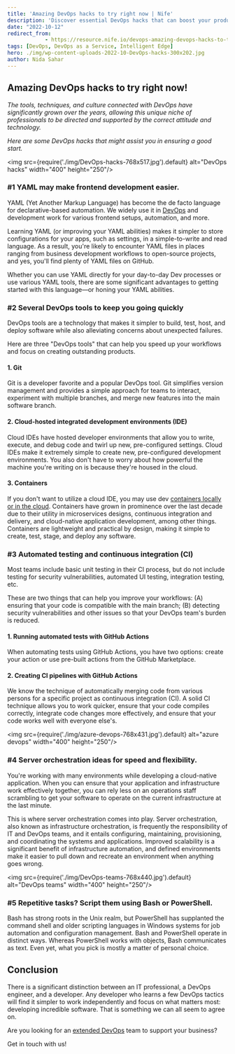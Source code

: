 ```yaml
---
title: 'Amazing DevOps hacks to try right now | Nife'
description: 'Discover essential DevOps hacks that can boost your productivity and streamline your workflows. Learn about YAML, essential DevOps tools, automated testing, server orchestration, and scripting tips to enhance your development process.'
date: "2022-10-12"
redirect_from: 
            - https://resource.nife.io/devops-amazing-devops-hacks-to-try-right-now-nife/
tags: [DevOps, DevOps as a Service, Intelligent Edge]
hero: ./img/wp-content-uploads-2022-10-DevOps-hacks-300x202.jpg
author: Nida Sahar
---
```


## Amazing DevOps hacks to try right now!

_The tools, techniques, and culture connected with DevOps have significantly grown over the years, allowing this unique niche of professionals to be directed and supported by the correct attitude and technology._

_Here are some DevOps hacks that might assist you in ensuring a good start._

<img src={require('./img/DevOps-hacks-768x517.jpg').default} alt="DevOps hacks" width="400" height="250"/>
<br/>



### #1 YAML may make frontend development easier.

YAML (Yet Another Markup Language) has become the de facto language for declarative-based automation. We widely use it in [DevOps](/blog/8-reasons-why-modern-businesses-should-adapt-to-devops/) and development work for various frontend setups, automation, and more.

Learning YAML (or improving your YAML abilities) makes it simpler to store configurations for your apps, such as settings, in a simple-to-write and read language. As a result, you're likely to encounter YAML files in places ranging from business development workflows to open-source projects, and yes, you'll find plenty of YAML files on GitHub.

Whether you can use YAML directly for your day-to-day Dev processes or use various YAML tools, there are some significant advantages to getting started with this language—or honing your YAML abilities.

### #2 Several DevOps tools to keep you going quickly

DevOps tools are a technology that makes it simpler to build, test, host, and deploy software while also alleviating concerns about unexpected failures.

Here are three "DevOps tools" that can help you speed up your workflows and focus on creating outstanding products.

#### 1. Git

Git is a developer favorite and a popular DevOps tool. Git simplifies version management and provides a simple approach for teams to interact, experiment with multiple branches, and merge new features into the main software branch.

#### 2. Cloud-hosted integrated development environments (IDE)

Cloud IDEs have hosted developer environments that allow you to write, execute, and debug code and twirl up new, pre-configured settings. Cloud IDEs make it extremely simple to create new, pre-configured development environments. You also don't have to worry about how powerful the machine you're writing on is because they're housed in the cloud.

#### 3. Containers

If you don't want to utilize a cloud IDE, you may use dev [containers locally or in the cloud](/blog/container-as-a-service-caas-a-cloud-service-model/). Containers have grown in prominence over the last decade due to their utility in microservices designs, continuous integration and delivery, and cloud-native application development, among other things. Containers are lightweight and practical by design, making it simple to create, test, stage, and deploy any software.

### #3 Automated testing and continuous integration (CI)

Most teams include basic unit testing in their CI process, but do not include testing for security vulnerabilities, automated UI testing, integration testing, etc.

These are two things that can help you improve your workflows: (A) ensuring that your code is compatible with the main branch; (B) detecting security vulnerabilities and other issues so that your DevOps team's burden is reduced.

#### 1. Running automated tests with GitHub Actions

When automating tests using GitHub Actions, you have two options: create your action or use pre-built actions from the GitHub Marketplace.

#### 2. Creating CI pipelines with GitHub Actions

We know the technique of automatically merging code from various persons for a specific project as continuous integration (CI). A solid CI technique allows you to work quicker, ensure that your code compiles correctly, integrate code changes more effectively, and ensure that your code works well with everyone else's.

<img src={require('./img/azure-devops-768x431.jpg').default} alt="azure devops" width="400" height="250"/>
<br/>



### #4 Server orchestration ideas for speed and flexibility.

You're working with many environments while developing a cloud-native application. When you can ensure that your application and infrastructure work effectively together, you can rely less on an operations staff scrambling to get your software to operate on the current infrastructure at the last minute.

This is where server orchestration comes into play. Server orchestration, also known as infrastructure orchestration, is frequently the responsibility of IT and DevOps teams, and it entails configuring, maintaining, provisioning, and coordinating the systems and applications. Improved scalability is a significant benefit of infrastructure automation, and defined environments make it easier to pull down and recreate an environment when anything goes wrong.

<img src={require('./img/DevOps-teams-768x440.jpg').default} alt="DevOps teams" width="400" height="250"/>
<br/>



### #5 Repetitive tasks? Script them using Bash or PowerShell.

Bash has strong roots in the Unix realm, but PowerShell has supplanted the command shell and older scripting languages in Windows systems for job automation and configuration management. Bash and PowerShell operate in distinct ways. Whereas PowerShell works with objects, Bash communicates as text. Even yet, what you pick is mostly a matter of personal choice.

## Conclusion

There is a significant distinction between an IT professional, a DevOps engineer, and a developer. Any developer who learns a few DevOps tactics will find it simpler to work independently and focus on what matters most: developing incredible software. That is something we can all seem to agree on.

Are you looking for an [extended DevOps](/blog/optimize-ops-resources-by-collaborating-with-an-extended-devops-platform/) team to support your business?

Get in touch with us!
